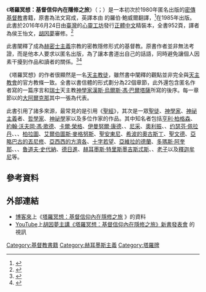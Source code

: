 {{noteTA
|1=zh-hant:赫密士; zh-hans:赫耳墨斯;
|2=zh-hant:崔斯墨圖; zh-hans:特里斯墨吉斯忒斯;
}}

{{Infobox book
| name             = 塔羅冥想：基督信仰內在隱修之旅<br />{{lang|en|''Meditations on the Tarot: A Journey into Christian Hermeticism''}}
| image            = Meditations on the Tarot - A Journey into Christian Hermeticism (Chi-Hant-TW version cover).jpg
| caption          = 中譯本封面
| author           = 無名氏
| title_orig       = {{lang|fr|''Méditations sur les 22 arcanes majeurs du Tarot''}}
| translator       = 侯王怡文
| country          = {{FRA}}
| language         = [[法語|法語]]
| publisher        = {{flagicon|FRA}} {{link-fr|Éditions Aubier-Montaigne}}<br />{{flagicon|ROC}} 心靈工坊
| pub_date         = 1980年
| chinese_pub_date = 2016年6月24日
| pages            = 952（[[正體中文|正體中文]]版）
| isbn             = {{ISBN|9789863570653}}（中譯本）
}}

《'''塔羅冥想：基督信仰內在隱修之旅'''》（{{lang-en|''Meditations on the Tarot: A Journey into Christian Hermeticism''}}；{{lang-fr|''Méditations sur les 22 arcanes majeurs du Tarot''}}）是一本初次於1980年匿名出版的[[密傳基督教|密傳基督教]]書籍，原書為法文寫成，英譯本由 {{lang|en|Sophia Foundation}} 的羅伯·鮑威爾翻譯，<ref>{{cite web|url=http://www.goodreads.com/book/show/408555.Meditations_on_the_Tarot|title=Meditations on the Tarot: A Journey into Christian Hermeticism|website=[[Goodreads|Goodreads]]|access-date=2017-02-09|archive-date=2020-11-12|archive-url=https://web.archive.org/web/20201112003434/https://www.goodreads.com/book/show/408555.Meditations_on_the_Tarot|dead-url=no}}</ref>在1985年出版。此書於2016年6月24日由[[中華民國|臺灣]]的[[心靈工坊|心靈工坊]]發行[[正體中文|正體中文]]精裝本，全書952頁，譯者為侯王怡文，[[胡因夢|胡因夢]]審修。<ref>{{cite web|url=http://www.psygarden.com.tw/book.php?func=visit&bookid=MjAxNjA2MTMxOTE5MzE=&deepread=1|title=《塔羅冥想：基督信仰內在隱修之旅》|publisher=心靈工坊|access-date=2017-02-09|archive-date=2017-12-06|archive-url=https://web.archive.org/web/20171206005945/http://www.psygarden.com.tw/book.php?func=visit&bookid=MjAxNjA2MTMxOTE5MzE=&deepread=1|dead-url=no}}</ref>

此書闡釋了成為[[赫密士主義|赫密士主義]]宗教的密教隱修形式的基督教。原書作者並非無法考證，而是他本人要求以匿名出版，為了讓本書道出自己的話語，同時避免讓個人因素干擾到作品和讀者的關係。<ref>{{cite web|url=http://www.taaze.tw/sing.html?pid=11100786233|title=塔羅冥想：基督信仰內在隱修之旅|website=[[TAAZE讀冊生活|TAAZE讀冊生活]]|access-date=2017-02-09|archive-date=2017-12-06|archive-url=https://web.archive.org/web/20171206140013/https://www.taaze.tw/sing.html?pid=11100786233|dead-url=no}}</ref><ref>{{cite book |last=Anonymous |year=1985 |title=Meditations on the Tarot:  A Journey into Christian Hermeticism |location=New York |publisher=Jeremy P. Tarcher / Putnam |isbn=1-58542-161-8}}</ref>

《塔羅冥想》的作者很顯然是一名[[天主教徒|天主教徒]]，雖然書中闡釋的觀點並非完全與[[天主教會|天主教會]]的官方教條一致。全書以書信體的形式劃分為22個章節，此外還包含匿名作者寫的一篇序言和[[瑞士人|瑞士]]天主教[[神學家|神學家]][[漢斯·烏爾斯·馮·巴爾塔薩|漢斯·烏爾斯·馮·巴爾塔薩]]所寫的後序。每一章節以{{tsl|en|Tarot of Marseilles|馬賽塔羅牌}}的[[大阿爾克那|大阿爾克那]]其中一張為代表。

此書引用了諸多來源，最常見的是引用《[[聖經|聖經]]》，其次是一眾[[基督教聖人|聖徒]]、[[神學家|神學家]]、[[神祕主義|神祕主義]]者、[[哲學家|哲學家]]、[[神祕學|神祕學]]家以及多位作家的作品。其中知名者包括[[亨利·柏格森|亨利·柏格森]]、[[約翰·沃夫岡·馮·歌德|約翰·沃夫岡·馮·歌德]]、[[卡爾·榮格|卡爾·榮格]]、[[伊曼努爾·康德|伊曼努爾·康德]]、{{tsl|en|Eliphas Levi|艾利馮斯·李維}}、[[尼采|尼采]]、[[奧利振|奧利振]]、{{tsl|en|Gérard Encausse|傑勒爾·昂柯斯}}、[[约瑟芬·佩拉丹|约瑟芬·佩拉丹]]、{{tsl|en|Antoine Fabre d'Olivet|安東尼·法柏瑞·歐勒維}}、{{tsl|en|Nizier Anthelme Philippe|尼濟耶·安泰姆·菲利浦}}、[[柏拉圖|柏拉圖]]、[[艾爾伯圖斯·麥格努斯|艾爾伯圖斯·麥格努斯]]、[[聖安東尼|聖安東尼]]、[[希波的奧古斯丁|希波的奧古斯丁]]、[[聖文德|聖文德]]、[[亞略巴古的丟尼修|亞略巴古的丟尼修]]、[[亞西西的方濟各|亞西西的方濟各]]、[[十字若望|十字若望]]、[[亞維拉的德蘭|亞維拉的德蘭]]、[[多瑪斯·阿奎那|多瑪斯·阿奎那]]、{{tsl|en|Louis Claude de Saint-Martin|路易·克勞德·聖-馬丁}}、{{tsl|en|Alexandre Saint-Yves d'Alveydre|亞歷山大·聖-伊夫·達勒維德}}、[[魯道夫·史代納|魯道夫·史代納]]、[[德日進|德日進]]、[[赫耳墨斯·特里斯墨吉斯忒斯|赫耳墨斯·特里斯墨吉斯忒斯]]、{{tsl|en|Oswald Wirth|奧士華·沃斯}}、[[老子|老子]]以及[[釋迦牟尼|釋迦牟尼]]等。

== 參考資料 ==
{{Reflist}}

== 外部連結 ==
* [[博客來|博客來]]上《[http://www.books.com.tw/products/0010719707 塔羅冥想：基督信仰內在隱修之旅] {{Wayback|url=http://www.books.com.tw/products/0010719707 |date=20180510083748 }}》的資料 {{zh-tw}}
* [[YouTube|YouTube]]上[https://www.youtube.com/watch?v=OqRe4JG0rio 胡因夢主講《塔羅冥想：基督信仰內在隱修之旅》新書發表會] {{Wayback|url=https://www.youtube.com/watch?v=OqRe4JG0rio |date=20200228154716 }}的視訊 {{zh-tw}}

[[Category:基督教書籍|Category:基督教書籍]]
[[Category:赫耳墨斯主義|Category:赫耳墨斯主義]]
[[Category:塔羅牌|Category:塔羅牌]]